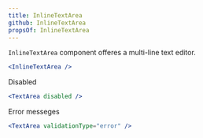 ```yaml
---
title: InlineTextArea
github: InlineTextArea
propsOf: InlineTextArea
---
```


`InlineTextArea` component offeres a multi-line text editor.

```jsx
<InlineTextArea />
```

Disabled

```jsx
<TextArea disabled />
```

Error messeges

```jsx
<TextArea validationType="error" />
```
